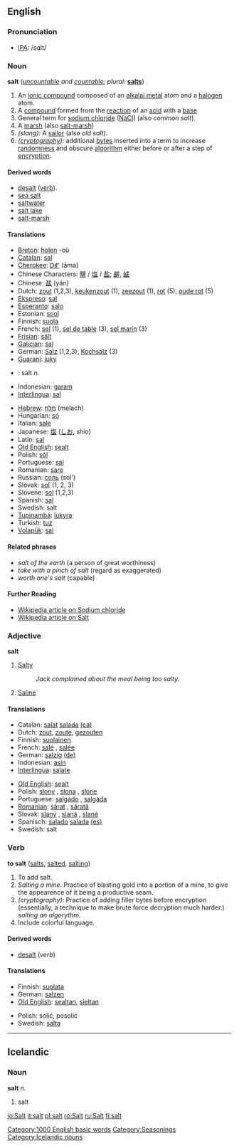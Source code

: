 ==English==

===Pronunciation===
*[[w:IPA|IPA]]: /sɑlt/

===Noun===
'''salt''' (''[[uncountable]] and [[countable]]; plural:'' '''[[salts]]''')
# An [[ionic compound]] composed of an [[alkalai metal]] atom and a [[halogen]] atom.
# A [[compound]] formed from the [[reaction]] of an [[acid]] with a [[base]]
# General term for [[sodium chloride]] ([[NaCl]]) (also ''common salt'').
# A [[marsh]] (also [[salt-marsh]])
# ''(slang):'' A [[sailor]] (also ''old salt'').
# ''([[cryptography]]):'' additional [[bytes]] inserted into a term to increase [[randomness]] and obscure [[algorithm]] either before or after a step of [[encryption]].

====Derived words====
*[[desalt]] ([[verb]]).
*[[sea salt]]
*[[saltwater]]
*[[salt lake]]
*[[salt-marsh]]

====Translations====
{{top}}
*[[Breton]]: [[holen]] {{m}} -où {{p}}
*[[Catalan]]: [[sal]] {{f}}
*[[Cherokee]]: [[ᎠᎹ]] (āma)
*Chinese Characters: [[鹽]] / [[塩]] / [[盐]]; [[鹺]], [[鹾]]
*Chinese: [[盐]] (yán)
*Dutch: [[zout]] {{n}} (1,2,3), [[keukenzout]] {{n}} (1), [[zeezout]] {{n}} (1), [[rot]] {{m}} (5),  [[oude rot]] {{m}} (5)
*[[Ekspreso]]: [[sal]]
*[[Esperanto]]: [[salo]]
*Estonian: [[sool]]
*Finnish: [[suola]]
*French: [[sel]] {{m}} (1), [[sel de table]] (3), [[sel marin]] (3)
*[[Frisian]]: [[sâlt]]
*[[Galician]]: [[sal]]
*German: [[Salz]] {{n}} (1,2,3), [[Kochsalz]] {{n}} (3)
*[[Guarani]]: [[juky]]
* {{is}}: salt ''n.''
*Indonesian: [[garam]]
*[[Interlingua]]: [[sal]] 
{{mid}}
*[[Hebrew]]: [[מלח]] (melach)
*Hungarian: [[só]]
*Italian: [[sale]] {{m}}
*Japanese: [[塩]] ([[しお]], shio)
*Latin: [[sal]]
*[[Old English]]: [[sealt]] {{n}}
*Polish: [[sól]] {{f}}
*Portuguese: [[sal]] {{m}}
*Romanian: [[sare]] {{f}}
*Russian: [[соль]] (sol')
*Slovak: [[soľ]] {{f}} (1, 2, 3)
*Slovene: [[sol]] {{f}} (1,2,3)
*Spanish: [[sal]] {{f}}
*Swedish: salt
*[[Tupinambá]]: [[îukyra]]
*Turkish: [[tuz]]
*[[Volapük]]: [[sal]]
{{bottom}}

====Related phrases====
*''salt of the earth'' (a person of great worthiness)
*''take with a pinch of salt'' (regard as exaggerated)
*''worth one's salt'' (capable)

====Further Reading====
*[[w:Sodium_chloride|Wikipedia article on Sodium chloride]]
*[[w:Salt|Wikipedia article on Salt]]

===Adjective===
'''salt'''

#[[Salty]]
#:''Jack complained about the meal being too salty.''
#[[Saline]]

====Translations====
{{top}}
*Catalan: [[salat]] {{m}} [[salada]] {{f}} [[:ca:salat|(ca)]]
*Dutch: [[zout]], [[zoute]], [[gezouten]]
*Finnish: [[suolainen]]
*French: [[salé]] {{m}}, [[salée]] {{f}}
*German: [[salzig]] [[:de:salzig|(de)]]
*Indonesian: [[asin]]
*[[Interlingua]]: [[salate]]
{{mid}}
*[[Old English]]: [[sealt]]
*Polish: [[słony]] {{m}}, [[słona]] {{f}}, [[słone]] {{n}}
*Portuguese: [[salgado]] {{m}}, [[salgada]] {{f}}
*[[Romanian]]: [[sărat]] {{m}}, [[sărată]] {{f}}
*Slovak: [[slaný]] {{m}}, [[slaná]] {{f}}, [[slané]] {{n}}
*Spanisch: [[salado]] {{m}} [[salada]] {{f}} [[:es:salado|(es)]]
*Swedish: salt
{{bottom}}

===Verb===
'''to salt''' ([[salts]], [[salted]], [[salting]])
# To add salt.
# ''Salting a mine''. Practice of blasting gold into a portion of a mine, to give the appearence of it being a productive seam.
# ''(cryptography):'' Practice of adding filler bytes before encryption (essentially, a technique to make brute force decryption much harder.)  ''salting an algorythm.''
# Include colorful language.

====Derived words====
*[[desalt]] (''verb'')

====Translations====
{{top}}
*Finnish: [[suolata]]
*German: [[salzen]]
*[[Old English]]: [[sealtan]], [[sieltan]]
{{mid}}
*Polish: solić, posolić
*Swedish: [[salta]]
{{bottom}}

[[Category:1000 English basic words]]
[[Category:Seasonings]]

----

== Icelandic ==

=== Noun ===

'''salt''' ''n.''

# salt

[[Category:Icelandic nouns]]

[[io:Salt]]
[[it:salt]]
[[pl:salt]]
[[ro:Salt]]
[[ru:Salt]]
[[fi:salt]]
